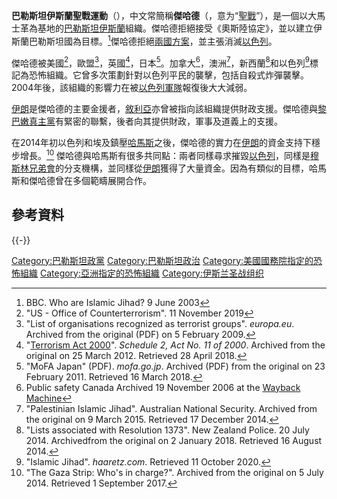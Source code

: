 {{Infobox political party
|country = 巴勒斯坦
|name = 巴勒斯坦伊斯兰圣战运动
|native_name= {{rtl-lang|ar|حركة الجهاد الإسلامي الفلسطيني}}
|colorcode = black
|party_logo = 
|leader1_title = 领袖
|leader1_name = [[穆罕默德·汗迪|穆罕默德·汗迪]]
|leader2_title = 
|leader2_name =
|foundation = {{Start date|1981}}
|意识形态 = [[反犹太主义|反犹太主义]]<br />[[巴勒斯坦民族主义|巴勒斯坦民族主义]]<br />[[伊斯兰原教旨主义|伊斯兰原教旨主义]]<br />[[聖戰主義|聖戰主義]]
|政治立場 = [[极右翼|极右翼]]
|predecessor =
|headquarters =[[加沙|加沙]]
|国际组织 = 
|官方色彩 = 
|seats1_title = [[巴勒斯坦立法委员会|立法委员会]]
|seats1 = {{Infobox political party/seats|0|132||hex=#DE2910}}
|website = 
|flag = Flag of the Islamic Jihad Movement in Palestine.svg
|flag_size = 200px
|flag_alt = Qur'an Soorah al-Ankaboot 29:69 وَالَّذِينَ جَاهَدُوا فِينَا لَنَهْدِيَنَّهُمْ سُبُلَنَا ۚ وَإِنَّ اللَّهَ لَمَعَ الْمُحْسِنِينَ(Arabic text)
}}

'''巴勒斯坦伊斯蘭聖戰運動'''（{{lang-ar|حركة الجهاد الإسلامي الفلسطيني|Harakat al-Jihād al-Islāmi al-Filastīni}}），中文常簡稱'''傑哈德'''（{{lang-ar|جهاد}}，意为“[[圣战|聖戰]]”），是一個以大馬士革為基地的[[巴勒斯坦|巴勒斯坦]][[伊斯兰|伊斯蘭]]組織。傑哈德拒絕接受《奧斯陸協定》，並以建立伊斯蘭巴勒斯坦國為目標。<ref>BBC. Who are Islamic Jihad? 9 June 2003</ref>傑哈德拒絕[[兩國方案|兩國方案]]，並主張消滅[[以色列|以色列]]。

傑哈德被美國<ref>"US - Office of Counterterrorism". 11 November 2019</ref>，歐盟<ref>"List of organisations recognized as terrorist groups". ''europa.eu''. Archived from the original (PDF) on 5 February 2009. </ref>，英國<ref>"[[Terrorism_Act_2000|Terrorism Act 2000]]". ''Schedule 2, Act No. 11 of 2000''. Archived from the original on 25 March 2012. Retrieved 28 April 2018.</ref>，日本<ref>"MoFA Japan" (PDF). ''mofa.go.jp''. Archived (PDF) from the original on 23 February 2011. Retrieved 16 March 2018.</ref>。加拿大<ref>Public safety Canada Archived 19 November 2006 at the [[Wayback_Machine|Wayback Machine]]</ref>，澳洲<ref>"Palestinian Islamic Jihad". Australian National Security. Archived from the original on 9 March 2015. Retrieved 17 December 2014.</ref>，新西蘭<ref>"Lists associated with Resolution 1373". New Zealand Police. 20 July 2014. Archivedfrom the original on 2 January 2018. Retrieved 16 August 2014.</ref>和以色列<ref>"Islamic Jihad". ''haaretz.com''. Retrieved 11 October 2020.</ref>標記為恐怖組織。它曾多次策劃針對以色列平民的襲擊，包括自殺式炸彈襲擊。2004年後，該組織的影響力在被[[以色列國防軍|以色列軍隊]]報復後大大減弱。

[[伊朗|伊朗]]是傑哈德的主要金援者，[[叙利亚|敘利亞]]亦曾被指向該組織提供財政支援。傑哈德與[[真主党|黎巴嫩真主黨]]有緊密的聯繫，後者向其提供財政，軍事及道義上的支援。

在2014年初以色列和埃及鎮壓[[哈马斯|哈馬斯]]之後，傑哈德的實力在[[伊朗|伊朗]]的資金支持下穩步增長。<ref>"The Gaza Strip: Who's in charge?". Archived from the original on 5 July 2014. Retrieved 1 September 2017.</ref>  傑哈德與哈馬斯有很多共同點：兩者同樣尋求摧毀[[以色列|以色列]]，同樣是[[穆斯林兄弟會|穆斯林兄弟會]]的分支機構，並同樣從[[伊朗|伊朗]]獲得了大量資金。因為有類似的目標，哈馬斯和傑哈德曾在多個範疇展開合作。

== 參考資料 ==
{{Reflist}}

{{-}}
{{巴勒斯坦政黨}}
{{巴以冲突}}

{{Authority control}}
[[Category:巴勒斯坦政黨|Category:巴勒斯坦政黨]]
[[Category:巴勒斯坦政治|Category:巴勒斯坦政治]]
[[Category:美國國務院指定的恐怖組織|Category:美國國務院指定的恐怖組織]]
[[Category:亞洲指定的恐怖組織|Category:亞洲指定的恐怖組織]]
[[Category:伊斯兰圣战组织|Category:伊斯兰圣战组织]]